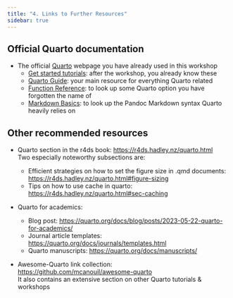 ```yaml
---
title: "4. Links to Further Resources"
sidebar: true
---
```


## Official Quarto documentation

- The official [Quarto](https://quarto.org/) webpage you have already used in this workshop
    - [Get started tutorials](https://quarto.org/docs/get-started/): after the workshop, you already know these
    - [Quarto Guide](https://quarto.org/docs/guide/): your main resource for everything Quarto related
    - [Function Reference](https://quarto.org/docs/reference/): to look up some Quarto option you have forgotten the name of
    - [Markdown Basics](https://quarto.org/docs/authoring/markdown-basics.html): to look up the Pandoc Markdown syntax Quarto heavily relies on

## Other recommended resources

- Quarto section in the r4ds book: <https://r4ds.hadley.nz/quarto.html>  
  Two especially noteworthy subsections are:
  
    - Efficient strategies on how to set the figure size in .qmd documents:  
    <https://r4ds.hadley.nz/quarto.html#figure-sizing>
    - Tips on how to use cache in quarto:  
    <https://r4ds.hadley.nz/quarto.html#sec-caching>
    
- Quarto for academics:
    - Blog post: <https://quarto.org/docs/blog/posts/2023-05-22-quarto-for-academics/>
    - Journal article templates: <https://quarto.org/docs/journals/templates.html>
    - Quarto manuscripts: <https://quarto.org/docs/manuscripts/>
    
- Awesome-Quarto link collection: <https://github.com/mcanouil/awesome-quarto>  
  It also contains an extensive section on other Quarto tutorials & workshops